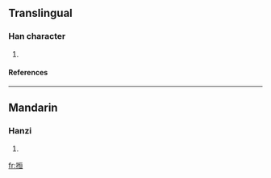 ==Translingual==
===Han character===
{{Han char|rn=64|rad=手|as=09|sn=12|four=|canj=手心一一 (QPMM), X手心一一 (XQPMM)}}
# {{defn|Han|sort=手09}}
====References====
{{Han ref|kx=0445.341|hdz=31924.011|uh=6404|ud=25604}}
----
==Mandarin==
===Hanzi===
{{cmn-hanzi|pin=[[gēng]] ([[geng1]])|wg=keng<sup>1</sup>}}
# {{defn|Mandarin}}

[[fr:搄]]